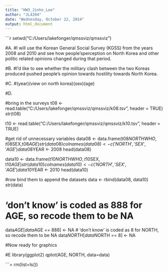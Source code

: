 ```yaml
---
title: "HW3_Jinho_Lee"
author: "JL4204"
date: "Wednesday, October 22, 2014"
output: html_document
---
```


```r
setwd("C:/Users/lakefonger/qmssviz/qmssviz")


#A.
#I will use the Korean General Social Survey (KGSS) from the years 2008 and 2010 and see how people'sperception on North Korea and other politic related opinions changed during that period.

#B.
#I'd like to see whether the military clash between the two Koreas produced pushed people's opinion towards hostility towards North Korea.

#C.
#(year)(view on north korea)(sex)(age)

#D.

#bring in the surveys
t08 <- read.table("C:/Users/lakefonger/qmssviz/qmssviz/k08.tsv", header = TRUE)
str(t08)

t10 <- read.table("C:/Users/lakefonger/qmssviz/qmssviz/k10.tsv", header = TRUE)

#get rid of unnecessary variables
data08 <- data.frame(t08$NORTHWHO, t08$SEX,t08$AGE)
str(data08)
colnames(data08) <- c('NORTH', 'SEX', 'AGE')
data08$YEAR <- 2008
head(data08)

data10 <- data.frame(t10$NORTHWHO, t10$SEX, t10$AGE)
str(data10)
colnames(data10) <- c('NORTH', 'SEX', 'AGE')
data10$YEAR <- 2010
head(data10)

#row bind them to append the datasets
data <- rbind(data08, data10)
str(data)

# 'don't know' is coded as 888 for AGE, so recode them to be NA
data$AGE[data$AGE == 888] <- NA
# 'don't know' is coded as 8 for NORTH, so recode them to be NA
data$NORTH[data$NORTH == 8] <- NA


#Now ready for graphics

#E
library(ggplot2)
qplot(AGE, NORTH, data=data)


```=
rm(list=ls())
